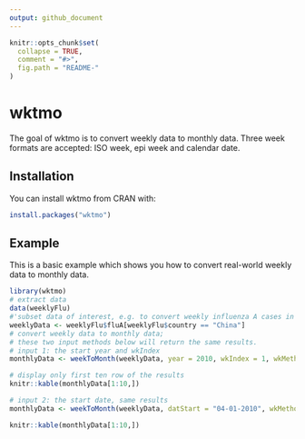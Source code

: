```yaml
---
output: github_document
---
```


<!-- README.md is generated from README.Rmd. Please edit that file -->

```r
knitr::opts_chunk$set(
  collapse = TRUE,
  comment = "#>",
  fig.path = "README-"
)
```

# wktmo

The goal of wktmo is to convert weekly data to monthly data. Three week formats are accepted: ISO week, epi week and calendar date.

## Installation

You can install wktmo from CRAN with:

```r
install.packages("wktmo")
```

## Example

This is a basic example which shows you how to convert real-world weekly data to monthly data.

```r
library(wktmo)
# extract data
data(weeklyFlu)
#'subset data of interest, e.g. to convert weekly influenza A cases in China
weeklyData <- weeklyFlu$fluA[weeklyFlu$country == "China"]
# convert weekly data to monthly data;
# these two input methods below will return the same results.
# input 1: the start year and wkIndex
monthlyData <- weekToMonth(weeklyData, year = 2010, wkIndex = 1, wkMethod = "ISO")
```
```r
# display only first ten row of the results
knitr::kable(monthlyData[1:10,])
```
```r
# input 2: the start date, same results
monthlyData <- weekToMonth(weeklyData, datStart = "04-01-2010", wkMethod = "startDat")
```
```r
knitr::kable(monthlyData[1:10,])
```
